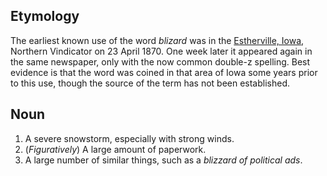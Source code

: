 ==Etymology==
The earliest known use of the word ''blizard'' was in the [[W:Estherville, Iowa|Estherville, Iowa]], Northern Vindicator on 23 April 1870.  One week later it appeared again in the same newspaper, only with the now common double-z spelling.  Best evidence is that the word was coined in that area of Iowa some years prior to this use, though the source of the term has not been established.
==Noun==
#A severe snowstorm, especially with strong winds.
#(''Figuratively'') A large amount of paperwork.
#A large number of similar things, such as a ''blizzard of political ads''.